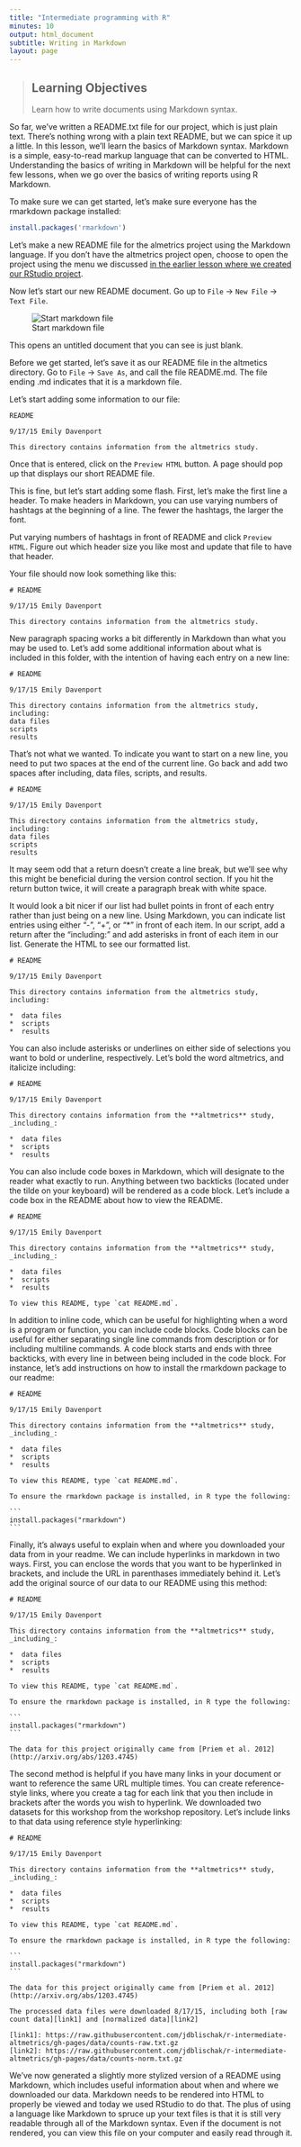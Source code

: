 ```yaml
---
title: "Intermediate programming with R"
minutes: 10
output: html_document
subtitle: Writing in Markdown
layout: page
---
```


> ## Learning Objectives {.objectives}
> Learn how to write documents using Markdown syntax. 

So far, we've written a README.txt file for our project, which is just plain text.
There's nothing wrong with a plain text README, but we can spice it up a little. 
In this lesson, we'll learn the basics of Markdown syntax. 
Markdown is a simple, easy-to-read markup language that can be converted to HTML.
Understanding the basics of writing in Markdown will be helpful for the next few lessons, when we go over the basics of writing reports using R Markdown. 

To make sure we can get started, let's make sure everyone has the rmarkdown package installed:

```r
install.packages('rmarkdown')
```

Let's make a new README file for the almetrics project using the Markdown language.
If you don't have the altmetrics project open, choose to open the project using the menu we discussed [in the earlier lesson where we created our RStudio project](https://jdblischak.github.io/r-intermediate-altmetrics/03-rstudio.html).

Now let's start our new README document. 
Go up to `File` -> `New File` -> `Text File`. 

![Start markdown file](fig/start-markdown.png)

This opens an untitled document that you can see is just blank.

Before we get started, let's save it as our README file in the altmetics directory. 
Go to `File` -> `Save As`, and call the file README.md. 
The file ending .md indicates that it is a markdown file. 

Let's start adding some information to our file:

```
README

9/17/15 Emily Davenport

This directory contains information from the altmetrics study. 
```

Once that is entered, click on the `Preview HTML` button.
A page should pop up that displays our short README file. 

This is fine, but let's start adding some flash. 
First, let's make the first line a header. 
To make headers in Markdown, you can use varying numbers of hashtags at the beginning of a line. 
The fewer the hashtags, the larger the font. 

Put varying numbers of hashtags in front of README and click `Preview HTML`. 
Figure out which header size you like most and update that file to have that header. 

Your file should now look something like this:

```
# README

9/17/15 Emily Davenport

This directory contains information from the altmetrics study. 
```

New paragraph spacing works a bit differently in Markdown than what you may be used to. 
Let's add some additional information about what is included in this folder, with the intention of having each entry on a new line:

```
# README

9/17/15 Emily Davenport

This directory contains information from the altmetrics study, including:
data files
scripts
results
```

That's not what we wanted.
To indicate you want to start on a new line, you need to put two spaces at the end of the current line.
Go back and add two spaces after including, data files, scripts, and results.

```
# README

9/17/15 Emily Davenport

This directory contains information from the altmetrics study, including:  
data files  
scripts  
results  
```

It may seem odd that a return doesn't create a line break, but we'll see why this might be beneficial during the version control section. 
If you hit the return button twice, it will create a paragraph break with white space. 

It would look a bit nicer if our list had bullet points in front of each entry rather than just being on a new line. 
Using Markdown, you can indicate list entries using either "-", "+", or "*" in front of each item. 
In our script, add a return after the "including:" and add asterisks in front of each item in our list. 
Generate the HTML to see our formatted list. 

```
# README

9/17/15 Emily Davenport

This directory contains information from the altmetrics study, including:

*  data files  
*  scripts  
*  results  
```

You can also include asterisks or underlines on either side of selections you want to bold or underline, respectively.
Let's bold the word altmetrics, and italicize including:


```
# README

9/17/15 Emily Davenport

This directory contains information from the **altmetrics** study, _including_:

*  data files  
*  scripts  
*  results  
```

You can also include code boxes in Markdown, which will designate to the reader what exactly to run. 
Anything between two backticks (located under the tilde on your keyboard) will be rendered as a code block.
Let's include a code box in the README about how to view the README. 

```
# README

9/17/15 Emily Davenport

This directory contains information from the **altmetrics** study, _including_:

*  data files  
*  scripts  
*  results  

To view this README, type `cat README.md`.
```

In addition to inline code, which can be useful for highlighting when a word is a program or function, you can include code blocks. 
Code blocks can be useful for either separating single line commands from description or for including multiline commands. 
A code block starts and ends with three backticks, with every line in between being included in the code block. 
For instance, let's add instructions on how to install the rmarkdown package to our readme:

~~~
# README

9/17/15 Emily Davenport

This directory contains information from the **altmetrics** study, _including_:

*  data files  
*  scripts  
*  results  

To view this README, type `cat README.md`.

To ensure the rmarkdown package is installed, in R type the following:

```
install.packages("rmarkdown")
```
~~~

Finally, it's always useful to explain when and where you downloaded your data from in your readme. 
We can include hyperlinks in markdown in two ways. 
First, you can enclose the words that you want to be hyperlinked in brackets, and include the URL in parenthases immediately behind it. 
Let's add the original source of our data to our README using this method:

~~~
# README

9/17/15 Emily Davenport

This directory contains information from the **altmetrics** study, _including_:

*  data files  
*  scripts  
*  results  

To view this README, type `cat README.md`.

To ensure the rmarkdown package is installed, in R type the following:

```
install.packages("rmarkdown")
```

The data for this project originally came from [Priem et al. 2012](http://arxiv.org/abs/1203.4745)
~~~

The second method is helpful if you have many links in your document or want to reference the same URL multiple times. 
You can create reference-style links, where you create a tag for each link that you then include in brackets after the words you wish to hyperlink. 
We downloaded two datasets for this workshop from the workshop repository. 
Let's include links to that data using reference style hyperlinking:

~~~
# README

9/17/15 Emily Davenport

This directory contains information from the **altmetrics** study, _including_:

*  data files  
*  scripts  
*  results  

To view this README, type `cat README.md`.

To ensure the rmarkdown package is installed, in R type the following:

```
install.packages("rmarkdown")
```

The data for this project originally came from [Priem et al. 2012](http://arxiv.org/abs/1203.4745)

The processed data files were downloaded 8/17/15, including both [raw count data][link1] and [normalized data][link2]

[link1]: https://raw.githubusercontent.com/jdblischak/r-intermediate-altmetrics/gh-pages/data/counts-raw.txt.gz
[link2]: https://raw.githubusercontent.com/jdblischak/r-intermediate-altmetrics/gh-pages/data/counts-norm.txt.gz
~~~

We've now generated a slightly more stylized version of a README using Markdown, which includes useful information about when and where we downloaded our data.
Markdown needs to be rendered into HTML to properly be viewed and today we used RStudio to do that. 
The plus of using a language like Markdown to spruce up your text files is that it is still very readable through all of the Markdown syntax.
Even if the document is not rendered, you can view this file on your computer and easily read through it. 
